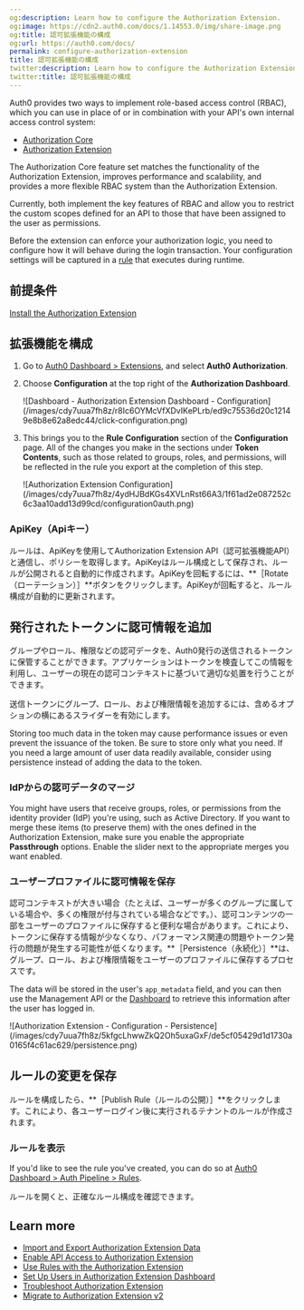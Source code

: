 ```yaml
---
og:description: Learn how to configure the Authorization Extension.
og:image: https://cdn2.auth0.com/docs/1.14553.0/img/share-image.png
og:title: 認可拡張機能の構成
og:url: https://auth0.com/docs/
permalink: configure-authorization-extension
title: 認可拡張機能の構成
twitter:description: Learn how to configure the Authorization Extension.
twitter:title: 認可拡張機能の構成
---
```


<Callout icon="file-lines" color="#0EA5E9" iconType="regular">

Auth0 provides two ways to implement role-based access control (RBAC), which you can use in place of or in combination with your API's own internal access control system:

* [Authorization Core](/docs/manage-users/access-control/rbac)
* [Authorization Extension](/docs/customize/extensions/authorization-extension)

The Authorization Core feature set matches the functionality of the Authorization Extension, improves performance and scalability, and provides a more flexible RBAC system than the Authorization Extension.

Currently, both implement the key features of RBAC and allow you to restrict the custom scopes defined for an API to those that have been assigned to the user as permissions.

</Callout>

Before the extension can enforce your authorization logic, you need to configure how it will behave during the login transaction. Your configuration settings will be captured in a [rule](/docs/customize/rules) that executes during runtime.

## 前提条件

[Install the Authorization Extension](/docs/customize/extensions/authorization-extension/migrate-to-authorization-extension-v2)

## 拡張機能を構成

1. Go to [Auth0 Dashboard > Extensions](https://manage.auth0.com/#/extensions), and select **Auth0 Authorization**.
2. Choose **Configuration** at the top right of the **Authorization Dashboard**.

   <Frame>![Dashboard - Authorization Extension Dashboard - Configuration](/images/cdy7uua7fh8z/r8Ic6OYMcVfXDvIKePLrb/ed9c75536d20c12149e8b8e62a8edc44/click-configuration.png)</Frame>
3. This brings you to the **Rule Configuration** section of the **Configuration** page. All of the changes you make in the sections under **Token Contents**, such as those related to groups, roles, and permissions, will be reflected in the rule you export at the completion of this step.

   <Frame>![Authorization Extension Configuration](/images/cdy7uua7fh8z/4ydHJBdKGs4XVLnRst66A3/1f61ad2e087252c6c3aa10add13d99cd/configuration0auth.png)</Frame>

### ApiKey（Apiキー）

ルールは、ApiKeyを使用してAuthorization Extension API（認可拡張機能API）と通信し、ポリシーを取得します。ApiKeyはルール構成として保存され、ルールが公開されると自動的に作成されます。ApiKeyを回転するには、**［Rotate（ローテーション）］**ボタンをクリックします。ApiKeyが回転すると、ルール構成が自動的に更新されます。

## 発行されたトークンに認可情報を追加

グループやロール、権限などの認可データを、Auth0発行の送信されるトークンに保管することができます。アプリケーションはトークンを検査してこの情報を利用し、ユーザーの現在の認可コンテキストに基づいて適切な処置を行うことができます。

送信トークンにグループ、ロール、および権限情報を追加するには、含めるオプションの横にあるスライダーを有効にします。

<Warning>

Storing too much data in the token may cause performance issues or even prevent the issuance of the token. Be sure to store only what you need. If you need a large amount of user data readily available, consider using persistence instead of adding the data to the token.

</Warning>

### IdPからの認可データのマージ

You might have users that receive groups, roles, or permissions from the <Tooltip tip="Identity Provider (IdP): Service that stores and manages digital identities." cta="View Glossary" href="/docs/glossary?term=identity+provider">identity provider</Tooltip> (IdP) you're using, such as Active Directory. If you want to merge these items (to preserve them) with the ones defined in the Authorization Extension, make sure you enable the appropriate **Passthrough** options. Enable the slider next to the appropriate merges you want enabled.

### ユーザープロファイルに認可情報を保存

認可コンテキストが大きい場合（たとえば、ユーザーが多くのグループに属している場合や、多くの権限が付与されている場合などです。）、認可コンテンツの一部をユーザーのプロファイルに保存すると便利な場合があります。これにより、トークンに保存する情報が少なくなり、パフォーマンス関連の問題やトークン発行の問題が発生する可能性が低くなります。**［Persistence（永続化）］**は、グループ、ロール、および権限情報をユーザーのプロファイルに保存するプロセスです。

The data will be stored in the user's `app_metadata` field, and you can then use the <Tooltip tip="Management API: A product to allow customers to perform administrative tasks." cta="View Glossary" href="/docs/glossary?term=Management+API">Management API</Tooltip> or the [Dashboard](https://manage.auth0.com/#/users) to retrieve this information after the user has logged in.

<Frame>![Authorization Extension - Configuration - Persistence](/images/cdy7uua7fh8z/5kfgcLhwwZkQ2Oh5uxaGxF/de5cf05429d1d1730a0165f4c61ac629/persistence.png)</Frame>

## ルールの変更を保存

ルールを構成したら、**［Publish Rule（ルールの公開）］**をクリックします。これにより、各ユーザーログイン後に実行されるテナントのルールが作成されます。

### ルールを表示

If you'd like to see the rule you've created, you can do so at [Auth0 Dashboard > Auth Pipeline > Rules](https://manage.auth0.com/#/rules).

ルールを開くと、正確なルール構成を確認できます。

## Learn more

* [Import and Export Authorization Extension Data](/docs/customize/extensions/authorization-extension/import-and-export-authorization-extension-data)
* [Enable API Access to Authorization Extension](/docs/customize/extensions/authorization-extension/enable-api-access-to-authorization-extension)
* [Use Rules with the Authorization Extension](/docs/customize/extensions/authorization-extension/use-rules-with-the-authorization-extension)
* [Set Up Users in Authorization Extension Dashboard](/docs/customize/extensions/authorization-extension/set-up-authorization-extension-users)
* [Troubleshoot Authorization Extension](/docs/troubleshoot/authentication-issues/troubleshoot-authorization-extension)
* [Migrate to Authorization Extension v2](/docs/customize/extensions/authorization-extension/migrate-to-authorization-extension-v2)